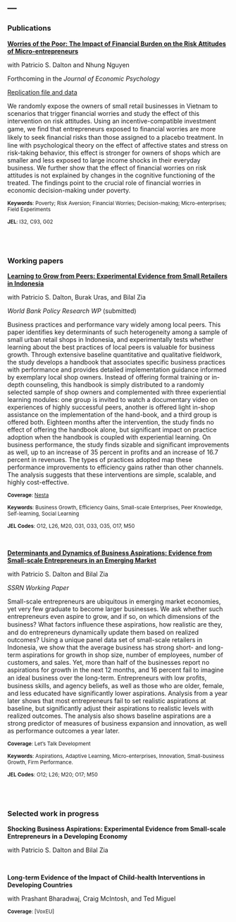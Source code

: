 ---
---

### Publications


[**Worries of the Poor: The Impact of Financial Burden on the Risk Attitudes of Micro-entrepreneurs**](https://www.sciencedirect.com/science/article/pii/S016748701830727X)

with Patricio S. Dalton and Nhung Nguyen

Forthcoming in the *Journal of Economic Psychology*

[Replication file and data]()

We randomly expose the owners of small retail businesses in Vietnam to scenarios that trigger financial worries and study the effect of this intervention on risk attitudes. Using an incentive-compatible investment game, we ﬁnd that entrepreneurs exposed to financial worries are more likely to seek ﬁnancial risks than those assigned to a placebo treatment. In line with psychological theory on the effect of affective states and stress on risk-taking behavior, this effect is stronger for owners of shops which are smaller and less exposed to large income shocks in their everyday business. We further show that the effect of financial worries on risk attitudes is not explained by changes in the cognitive functioning of the treated. The findings point to the crucial role of financial worries in economic decision-making under poverty.

<sup> **Keywords**: Poverty; Risk Aversion; Financial Worries; Decision-making; Micro-enterprises; Field Experiments <sup>

<sup> **JEL**: I32, C93, G02 <sup>


<br>
<br>


### Working papers

[**Learning to Grow from Peers: Experimental Evidence from Small Retailers in Indonesia**](http://documents.worldbank.org/curated/en/163271562607211906/pdf/Learning-to-Grow-from-Peers-Experimental-Evidence-from-Small-Retailers-in-Indonesia.pdf)

with Patricio S. Dalton, Burak Uras, and Bilal Zia

*World Bank Policy Research WP* (submitted)

Business practices and performance vary widely among local peers. This paper identifies key determinants of such heterogeneity among a sample of small urban retail shops in Indonesia, and experimentally tests whether learning about the best practices of local peers is valuable for business growth. Through extensive baseline quantitative and qualitative fieldwork, the study develops a handbook that associates specific business practices with performance and provides detailed implementation guidance informed by exemplary local shop owners. Instead of offering formal training or in-depth counseling, this handbook is simply distributed to a randomly selected sample of shop owners and complemented with three experiential learning modules: one group is invited to watch a documentary video on experiences of highly successful peers, another is offered light in-shop assistance on the implementation of the hand-book, and a third group is offered both. Eighteen months after the intervention, the study finds no effect of offering the handbook alone, but significant impact on practice adoption when the handbook is coupled with experiential learning. On business performance, the study finds sizable and significant improvements as well, up to an increase of 35 percent in profits and an increase of 16.7 percent in revenues. The types of practices adopted map these performance improvements to efficiency gains rather than other channels. The analysis suggests that these interventions are simple, scalable, and highly cost-effective.

<sup> **Coverage**: [Nesta]()

<sup> **Keywords**: Business Growth, Efficiency Gains, Small-scale Enterprises, Peer Knowledge, Self-learning, Social Learning <sup>

<sup> **JEL Codes**: O12, L26, M20, O31, O33, O35, O17, M50 <sup>


<br>


[**Determinants and Dynamics of Business Aspirations: Evidence from Small-scale Entrepreneurs in an Emerging Market**](https://papers.ssrn.com/sol3/papers.cfm?abstract_id=3128196)

with Patricio S. Dalton and Bilal Zia 

*SSRN Working Paper*

Small-scale entrepreneurs are ubiquitous in emerging market economies, yet very few graduate to become larger businesses. We ask whether such entrepreneurs even aspire to grow, and if so, on which dimensions of the business? What factors inﬂuence these aspirations, how realistic are they, and do entrepreneurs dynamically update them based on realized outcomes? Using a unique panel data set of small-scale retailers in Indonesia, we show that the average business has strong short- and long-term aspirations for growth in shop size, number of employees, number of customers, and sales. Yet, more than half of the businesses report no aspirations for growth in the next 12 months, and 16 percent fail to imagine an ideal business over the long-term. Entrepreneurs with low proﬁts, business skills, and agency beliefs, as well as those who are older, female, and less educated have significantly lower aspirations. Analysis from a year later shows that most entrepreneurs fail to set realistic aspirations at baseline, but significantly adjust their aspirations to realistic levels with realized outcomes. The analysis also shows baseline aspirations are a strong predictor of measures of business expansion and innovation, as well as performance outcomes a year later.

<sup> **Coverage**: Let's Talk Development

<sup> **Keywords**: Aspirations, Adaptive Learning, Micro-enterprises, Innovation, Small-business Growth, Firm Performance.

<sup> **JEL Codes**: O12; L26; M20; O17; M50


<br>
<br>


### Selected work in progress


**Shocking Business Aspirations: Experimental Evidence from Small-scale Entrepreneurs in a Developing Economy**

with Patricio S. Dalton and Bilal Zia


<br>


**Long-term Evidence of the Impact of Child-health Interventions in Developing Countries**

with Prashant Bharadwaj, Craig McIntosh, and Ted Miguel

<sup> **Coverage**: [VoxEU]


